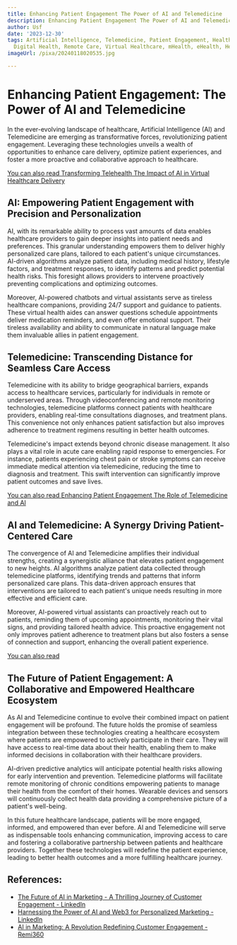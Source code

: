 ```yaml
---
title: Enhancing Patient Engagement The Power of AI and Telemedicine
description: Enhancing Patient Engagement The Power of AI and Telemedicine
author: Usf
date: '2023-12-30'
tags: Artificial Intelligence, Telemedicine, Patient Engagement, Healthcare Technology,
  Digital Health, Remote Care, Virtual Healthcare, mHealth, eHealth, Health Informatics
imageUrl: /pixa/20240118020535.jpg

---
```

# Enhancing Patient Engagement: The Power of AI  and Telemedicine

In the ever-evolving landscape of healthcare, Artificial Intelligence (AI) and Telemedicine  are emerging as transformative forces,  revolutionizing patient engagement. Leveraging these technologies unveils  a wealth of opportunities to enhance care delivery, optimize patient experiences, and foster a more  proactive and collaborative approach to healthcare.

[You can  also read  Transforming Telehealth The  Impact of AI in Virtual Healthcare Delivery](Transforming%20Telehealth%20The%20Impact%20of%20AI%20in%20Virtual%20Healthcare%20Delivery)


## AI: Empowering Patient Engagement with  Precision and Personalization

AI, with its remarkable ability  to process vast amounts  of data enables healthcare  providers to gain deeper insights into patient needs and preferences. This granular understanding empowers them to deliver  highly personalized care plans, tailored to each patient's unique circumstances.  AI-driven algorithms analyze patient data, including medical history, lifestyle factors, and treatment  responses,  to identify patterns and predict potential health risks. This foresight allows providers to intervene proactively preventing complications and optimizing outcomes.

Moreover, AI-powered chatbots  and  virtual assistants serve  as tireless healthcare companions,  providing 24/7 support and guidance to patients. These virtual  health aides can answer questions schedule appointments deliver medication reminders,  and even offer emotional support. Their tireless availability and ability to communicate in natural language make them invaluable allies in patient engagement.

## Telemedicine: Transcending Distance for Seamless Care Access

Telemedicine with its ability to bridge  geographical barriers, expands access to healthcare services,  particularly for  individuals in remote or underserved areas.  Through videoconferencing and remote monitoring technologies, telemedicine platforms connect patients with healthcare providers, enabling real-time consultations diagnoses, and treatment plans. This convenience not only  enhances patient satisfaction  but also improves adherence to treatment regimens resulting  in better health outcomes.

Telemedicine's impact  extends beyond chronic disease  management.  It also plays  a vital role in acute care enabling rapid response to emergencies. For instance, patients  experiencing chest  pain or  stroke symptoms can receive immediate medical attention via telemedicine, reducing the time to diagnosis and treatment. This swift intervention can significantly improve patient  outcomes and save lives.

[You can also read Enhancing Patient  Engagement The Role of Telemedicine and AI](Enhancing%20Patient%20Engagement%20The%20Role%20of%20Telemedicine%20and%20AI)


## AI and Telemedicine: A Synergy Driving Patient-Centered Care

The convergence of AI  and Telemedicine amplifies their individual strengths, creating a synergistic alliance that elevates  patient engagement to new heights. AI algorithms analyze patient data collected through  telemedicine platforms, identifying trends and patterns that inform personalized  care plans. This data-driven approach ensures that interventions are tailored to each patient's unique needs resulting in  more effective  and efficient care.

Moreover, AI-powered virtual assistants can proactively reach out to patients, reminding them of upcoming appointments, monitoring their vital signs, and  providing tailored health advice. This proactive engagement not only improves patient adherence to treatment plans but also fosters a sense of connection and support, enhancing the overall patient experience.

[You can also  read ]()


## The Future of Patient Engagement: A  Collaborative and Empowered Healthcare Ecosystem

As AI and Telemedicine continue to evolve  their combined impact on patient engagement will  be profound. The future holds the promise of seamless integration between these technologies creating a healthcare ecosystem where patients are empowered to actively participate in their care. They will have access to real-time data about  their health, enabling them to make informed decisions in  collaboration  with their healthcare providers.

AI-driven predictive analytics will anticipate potential health risks allowing for early intervention and prevention. Telemedicine platforms will  facilitate remote monitoring of chronic conditions empowering patients to manage their health from the comfort of their homes. Wearable devices and sensors will continuously collect health data  providing a comprehensive picture of a patient's well-being.

In this future healthcare landscape, patients will be more engaged, informed, and empowered than  ever before. AI and  Telemedicine will serve  as indispensable tools enhancing communication,  improving  access to care and fostering a collaborative partnership between patients  and healthcare providers. Together these technologies will redefine the patient experience,  leading to better health outcomes and a more fulfilling healthcare  journey.

## References:
- [The Future of AI in Marketing - A Thrilling Journey of Customer Engagement - LinkedIn](https://www.linkedin.com/pulse/future-ai-marketing-thrilling-journey-customer-bashir-uddin)
- [Harnessing the Power of AI and Web3 for Personalized Marketing - LinkedIn](https://www.linkedin.com/pulse/harnessing-power-ai-web3-personalized-marketing-daniel-bron)
- [AI in Marketing: A Revolution Redefining Customer Engagement - Remi360](https://www.remi360.com/ai-in-marketing-a-revolution-redefining-customer-engagement/)
